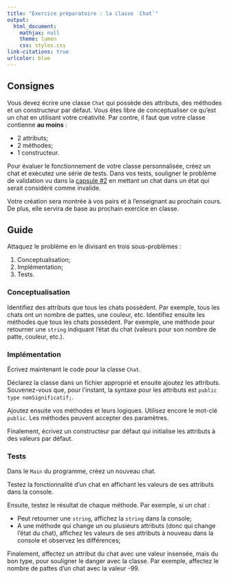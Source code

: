 ```yaml
---
title: "Exercice préparatoire : la classe `Chat`"
output:
  html_document:
    mathjax: null
    theme: lumen
    css: styles.css
link-citations: true
urlcolor: blue
---
```


## Consignes
Vous devez écrire une classe `Chat` qui possède des attributs, des méthodes et un constructeur par défaut. Vous êtes libre de conceptualiser ce qu'est un chat en utilisant votre créativité. Par contre, il faut que votre classe contienne **au moins** :

* 2 attributs;
* 2 méthodes;
* 1 constructeur.

Pour évaluer le fonctionnement de votre classe personnalisée, créez un chat et exécutez une série de tests. Dans vos tests, souligner le problème de validation vu dans la [capsule #2](../classeInv/capsule2.html) en mettant un chat dans un état qui serait considéré comme invalide.

Votre création sera montrée à vos pairs et à l'enseignant au prochain cours. De plus, elle servira de base au prochain exercice en classe.

<h2 id="guide">Guide</h2>
Attaquez le problème en le divisant en trois sous-problèmes :

1. Conceptualisation;
2. Implémentation;
3. Tests.

### Conceptualisation
Identifiez des attributs que tous les chats possèdent. Par exemple, tous les chats ont un nombre de pattes, une couleur, etc.
Identifiez ensuite les méthodes que tous les chats possèdent. Par exemple, une méthode pour retourner une `string` indiquant l'état du chat (valeurs pour son nombre de patte, couleur, etc.).

### Implémentation
Écrivez maintenant le code pour la classe `Chat`. 

Déclarez la classe dans un fichier approprié et ensuite ajoutez les attributs.
Souvenez-vous que, pour l'instant, la syntaxe pour les attributs est `public type nomSignificatif;`.

Ajoutez ensuite vos méthodes et leurs logiques. Utilisez encore le mot-clé `public`. Les méthodes peuvent accepter des paramètres.

Finalement, écrivez un constructeur par défaut qui initialise les attributs à des valeurs par défaut.

### Tests
Dans le `Main` du programme, créez un nouveau chat.

Testez la fonctionnalité d'un chat en affichant les valeurs de ses attributs dans la console.

Ensuite, testez le résultat de chaque méthode.
Par exemple, si un chat :

* Peut retourner une `string`, affichez la `string` dans la console;
* A une méthode qui change un ou plusieurs attributs (donc qui change l'état du chat), affichez les valeurs de ses attributs à nouveau dans la console et observez les différences;

Finalement, affectez un attribut du chat avec une valeur insensée, mais du bon type, pour souligner le danger avec la classe. Par exemple, affectez le nombre de pattes d'un chat avec la valeur -99.

